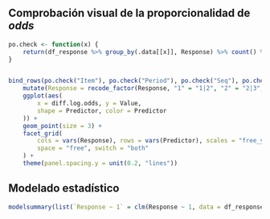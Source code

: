 
## Comprobación visual de la proporcionalidad de *odds*

```r
po.check <- function(x) {
    return(df_response %>% group_by(.data[[x]], Response) %>% count() %>% ungroup(Response) %>% mutate(cum.sum = cumsum(n), log.odds = qlogis(cum.sum / last(cum.sum)), diff.log.odds = log.odds - lead(x = log.odds, n = 1), odds = cum.sum / (last(cum.sum) - cum.sum), ratio.odds = odds / lead(odds)) %>% arrange(Response) %>% filter(Response %in% 1:3) %>% mutate(Predictor = x) %>% rename_with(~"Value", x))
}


bind_rows(po.check("Item"), po.check("Period"), po.check("Seq"), po.check("Treat")) %>%
    mutate(Response = recode_factor(Response, "1" = "1|2", "2" = "2|3", "3" = "3|4")) %>%
    ggplot(aes(
        x = diff.log.odds, y = Value,
        shape = Predictor, color = Predictor
    )) +
    geom_point(size = 3) +
    facet_grid(
        cols = vars(Response), rows = vars(Predictor), scales = "free_y",
        space = "free", switch = "both"
    ) +
    theme(panel.spacing.y = unit(0.2, "lines"))
```


## Modelado estadístico

```r
modelsummary(list(`Response ~ 1` = clm(Response ~ 1, data = df_response), `Response ~ Treat` = clm(Response ~ Treat, data = df_response)), estimate = "{estimate}{stars}", gof_omit = "RMSE", statistic = c("std.error", "conf.int"), shape = term:contrast ~ model + statistic, output = "kableExtra", metrics = "Log.Lik.")
```
